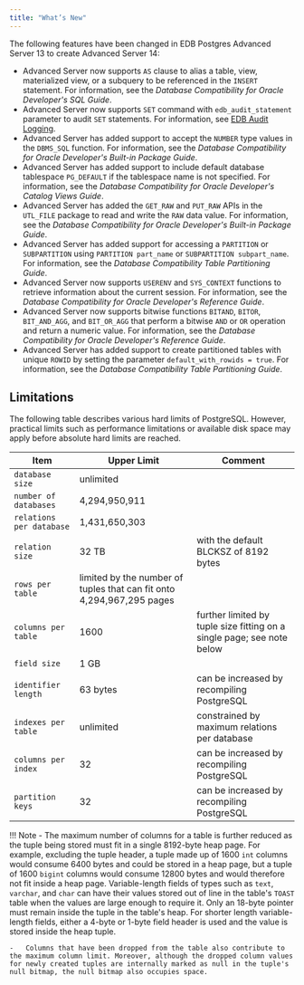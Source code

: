 ```yaml
---
title: "What’s New"
---
```


The following features have been changed in EDB Postgres Advanced Server 13 to create Advanced Server 14:

-   Advanced Server now supports `AS` clause to alias a table, view, materialized view, or a subquery to be referenced in the `INSERT` statement. For information, see the *Database Compatibility for Oracle Developer's SQL Guide*.
-   Advanced Server now supports `SET` command with `edb_audit_statement` parameter to audit `SET` statements. For information, see [EDB Audit Logging](../03_database_administration/05_edb_audit_logging/#edb_audit_logging).
-   Advanced Server has added support to accept the `NUMBER` type values in the `DBMS_SQL` function. For information, see the *Database Compatibility for Oracle Developer's Built-in Package Guide*.
-   Advanced Server has added support to include default database tablespace `PG_DEFAULT` if the tablespace name is not specified. For information, see the *Database Compatibility for Oracle Developer's Catalog Views Guide*. 
-   Advanced Server has added the `GET_RAW` and `PUT_RAW` APIs in the `UTL_FILE` package to read and write the `RAW` data value. For information, see the *Database Compatibility for Oracle Developer's Built-in Package Guide*.
-   Advanced Server has added support for accessing a `PARTITION` or `SUBPARTITION` using `PARTITION part_name` or `SUBPARTITION subpart_name`. For information, see the *Database Compatibility Table Partitioning Guide*.
-   Advanced Server now supports `USERENV` and `SYS_CONTEXT` functions to retrieve information about the current session. For information, see the *Database Compatibility for Oracle Developer's Reference Guide*.
-   Advanced Server now supports bitwise functions `BITAND`, `BITOR`, `BIT_AND_AGG`, and `BIT_OR_AGG` that perform a bitwise `AND` or `OR` operation and return a numeric value. For information, see the *Database Compatibility for Oracle Developer's Reference Guide*.
-   Advanced Server has added support to create partitioned tables with unique `ROWID` by setting the parameter `default_with_rowids = true`. For information, see the *Database Compatibility Table Partitioning Guide*.

## Limitations

The following table describes various hard limits of PostgreSQL. However, practical limits such as performance limitations or available disk space may apply before absolute hard limits are reached.

| Item                     | Upper Limit                                                           | Comment                                                                |
| ------------------------ | --------------------------------------------------------------------- | ---------------------------------------------------------------------- |
| `database size`          | unlimited                                                             |                                                                        |
| `number of databases`    | 4,294,950,911                                                         |                                                                        |
| `relations per database` | 1,431,650,303                                                         |                                                                        |
| `relation size`          | 32 TB                                                                 | with the default BLCKSZ of 8192 bytes                                  |
| `rows per table`         | limited by the number of tuples that can fit onto 4,294,967,295 pages |                                                                        |
| `columns per table`      | 1600                                                                  | further limited by tuple size fitting on a single page; see note below |
| `field size`             | 1 GB                                                                  |                                                                        |
| `identifier length`      | 63 bytes                                                              | can be increased by recompiling PostgreSQL                             |
| `indexes per table`      | unlimited                                                             | constrained by maximum relations per database                          |
| `columns per index`      | 32                                                                    | can be increased by recompiling PostgreSQL                             |
| `partition keys`         | 32                                                                    | can be increased by recompiling PostgreSQL                             |

!!! Note
    -   The maximum number of columns for a table is further reduced as the tuple being stored must fit in a single 8192-byte heap page. For example, excluding the tuple header, a tuple made up of 1600 `int` columns would consume 6400 bytes and could be stored in a heap page, but a tuple of 1600 `bigint` columns would consume 12800 bytes and would therefore not fit inside a heap page. Variable-length fields of types such as `text`, `varchar`, and `char` can have their values stored out of line in the table's `TOAST` table when the values are large enough to require it. Only an 18-byte pointer must remain inside the tuple in the table's heap. For shorter length variable-length fields, either a 4-byte or 1-byte field header is used and the value is stored inside the heap tuple.

    -   Columns that have been dropped from the table also contribute to the maximum column limit. Moreover, although the dropped column values for newly created tuples are internally marked as null in the tuple's null bitmap, the null bitmap also occupies space.

